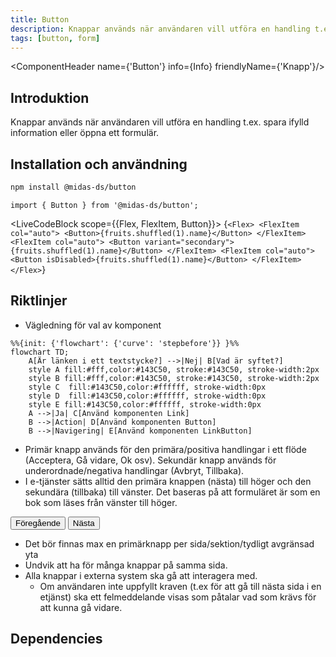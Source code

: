 ```yaml
---
title: Button
description: Knappar används när användaren vill utföra en handling t.ex. spara ifylld information eller öppna ett formulär.
tags: [button, form]
---
```



<ComponentHeader name={'Button'} info={Info} friendlyName={'Knapp'}/>

## Introduktion

Knappar används när användaren vill utföra en handling t.ex. spara ifylld information eller öppna ett formulär.

## Installation och användning

```bash npm2yarn
npm install @midas-ds/button
```

```tsx
import { Button } from '@midas-ds/button';
```

<LiveCodeBlock scope={{Flex, FlexItem, Button}}>
{`<Flex>
  <FlexItem col="auto">
    <Button>{fruits.shuffled(1).name}</Button>
  </FlexItem>
  <FlexItem col="auto">
    <Button variant="secondary">{fruits.shuffled(1).name}</Button>
  </FlexItem>
  <FlexItem col="auto">
    <Button isDisabled>{fruits.shuffled(1).name}</Button>
  </FlexItem>
</Flex>`}
</LiveCodeBlock>

## Riktlinjer

- Vägledning för val av komponent

```mermaid
%%{init: {'flowchart': {'curve': 'stepbefore'}} }%%
flowchart TD;
    A[Är länken i ett textstycke?] -->|Nej| B[Vad är syftet?]
    style A fill:#fff,color:#143C50, stroke:#143C50, stroke-width:2px
    style B fill:#fff,color:#143C50, stroke:#143C50, stroke-width:2px
    style C  fill:#143C50,color:#ffffff, stroke-width:0px
    style D  fill:#143C50,color:#ffffff, stroke-width:0px
    style E fill:#143C50,color:#ffffff, stroke-width:0px
    A -->|Ja| C[Använd komponenten Link]
    B -->|Action| D[Använd komponenten Button]
    B -->|Navigering| E[Använd komponenten LinkButton]
```

- Primär knapp används för den primära/positiva handlingar i ett flöde (Acceptera, Gå vidare, Ok osv). Sekundär knapp används för underordnade/negativa handlingar (Avbryt, Tillbaka).
- I e-tjänster sätts alltid den primära knappen (nästa) till höger och den sekundära (tillbaka) till vänster. Det baseras på att formuläret är som en bok som läses från vänster till höger.

<div style={{ gap: '5px', display: 'flex', margin: '5px' }}>
  <Button variant={'secondary'}>Föregående</Button>
  <Button>Nästa</Button>
</div>

- Det bör finnas max en primärknapp per sida/sektion/tydligt avgränsad yta
- Undvik att ha för många knappar på samma sida.
- Alla knappar i externa system ska gå att interagera med.
  - Om användaren inte uppfyllt kraven (t.ex för att gå till nästa sida i en etjänst) ska ett felmeddelande visas som påtalar vad som krävs för att kunna gå vidare.

## Dependencies

<ComponentFooter info={Info}/>